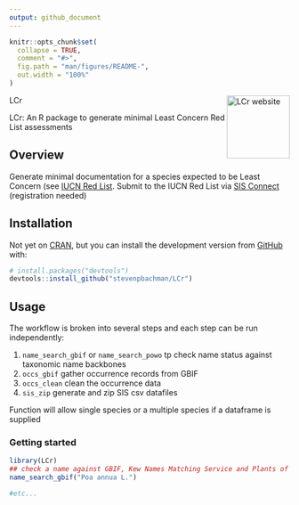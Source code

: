 ```yaml
---
output: github_document
---
```


```r
knitr::opts_chunk$set(
  collapse = TRUE,
  comment = "#>",
  fig.path = "man/figures/README-",
  out.width = "100%"
)
```
LCr <a href="https://stevenpbachman.github.io/LCr/"><img src="man/figures/logo.png" align="right" height="113" alt="LCr website" /></a>    

LCr: An R package to generate minimal Least Concern Red List assessments

## Overview
Generate minimal documentation for a species expected to be Least Concern (see [IUCN Red List](https://www.iucnredlist.org/). Submit to the IUCN Red List via [SIS Connect](https://connect.iucnredlist.org/) (registration needed)

## Installation

Not yet on [CRAN](https://CRAN.R-project.org), but you can install the development version from [GitHub](https://github.com/) with:

``` r
# install.packages("devtools")
devtools::install_github("stevenpbachman/LCr")
```

## Usage

The workflow is broken into several steps and each step can be run independently:

1.	`name_search_gbif` or `name_search_powo` tp check name status against taxonomic name backbones 
2.	`occs_gbif` gather occurrence records from GBIF
3.  `occs_clean` clean the occurrence data 
4.	`sis_zip` generate and zip SIS csv datafiles

Function will allow single species or a multiple species if a dataframe is supplied

### Getting started

```r
library(LCr)
## check a name against GBIF, Kew Names Matching Service and Plants of the World Online
name_search_gbif("Poa annua L.")

#etc...
```


